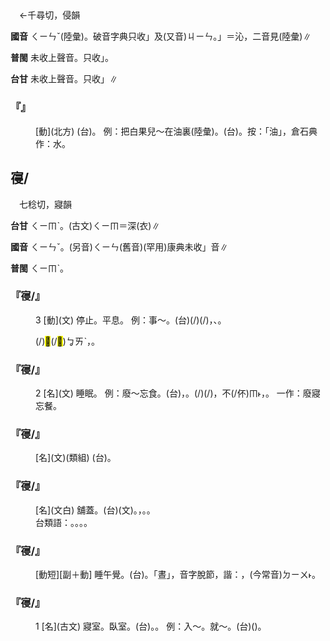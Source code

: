 
=={{ruby|浸|ㄑㄧㄣˇ}}==

　←千尋切，侵韻

'''國音''' <rt>ㄑㄧㄣˇ</rt>(陸彙)。破音字典只收{{ruby|「|ㄐㄧㄣˋ}}」及(又音)<rt>ㄐㄧㄣ</rt>。{{ruby|「|ㄑㄧㄣˇ}}{{ruby|、|ㄑㄧㄣˋ}}」＝沁，二音見(陸彙)∥

'''普閩''' 未收上聲音。只收{{ruby|「|ㄐㄧㆬ˪}}」。

'''台甘''' 未收上聲音。只收{{ruby|「|ㄐㄧㆬ˪}}」∥

    

==='''『{{ruby|浸|ㄑㄧㄣˇ}}』'''===
: [動](北方) (台){{ruby|浸|ㄐㄧㆬ˪}}。 例：把白果兒～在油裏(陸彙)。(台){{ruby|將|ㄐㄧㆲ}}{{ruby|白|ㄅㆤㆷ ͘}}{{ruby|果|ㄍㄨㆤˋ}}{{ruby|仔|ㄚ}}{{ruby|浸|ㄐㄧㆬ˪}}{{ruby|站|ㄉㄧㆰ˪}}{{ruby|油|ㄧㄨˊ}}{{ruby|裏|ㄌㄧㄣ˪}}。按：「油」，倉石典作：水。
    

==寑/{{ruby|寢|ㄑㄧㄣˇ}}==

　七稔切，寢韻

'''台甘''' <rt>ㄑㄧㆬˋ</rt>。(古文)<rt>ㄑㄧㆬ</rt>＝深(衣)∥

'''國音''' <rt>ㄑㄧㄣˇ</rt>。(另音)<rt>ㄑㄧㄣ</rt>(舊音)(罕用)康典未收{{ruby|「|ㄑㄧㄣ}}」音∥

'''普閩''' <rt>ㄑㄧㆬˋ</rt>。

    

==='''『寑/{{ruby|寢|ㄑㄧㄣˇ}}』'''===
:3  [動](文) 停止。平息。 例：事～。(台){{ruby|所|ㄙㆦˋ}}{{ruby|發|ㄏㄨㄚㆵ}}{{ruby|生|ㄒㄧㄥ}}{{ruby|丌|ㆤ}}{{ruby|載|ㄉㄞ˫}}(/{{ruby|戴|ㄉㄞ˪}}){{ruby|事|ㄐㄧ˪}}(/{{ruby|事|ㄉㄞ˫}}{{ruby|情|ㄐㄧ˪}})，{{ruby|解|ㄍㄞˋ}}{{ruby|決|ㄍㄨㄚㆵ}}、{{ruby|煞|ㄙㄨㄚㆷ}}{{ruby|煞|ㄙㄨㄚㆷ}}{{ruby|去|ㄎㄧ˪}}。
:{{ruby|貌|ㄇㄠ˫}}{{ruby|生|ㄙㆥ/ㄒㆪ}}{{ruby|做|ㄗㄨㆤ˪/ㄗㄜ˪}}(/{{ruby|生|ㄙㆥ}}{{ruby|成|ㄐㄧㆩˊ}})<mark>&#xffb4e;</mark>(/<mark>&#xffcda;</mark>)<rt>ㆠㄞˋ</rt>，{{ruby|歹|ㄆㆮˋ}}{{ruby|看|ㄎㄨㆩ˪}}。
:
    

==='''『寑/{{ruby|寢|ㄑㄧㄣˇ}}』'''===
:2  [名](文) 睡眠。 例：廢～忘食。(台){{ruby|<mark>&#xffa45;</mark>|ㆠㆤ˫/ㆠㄨㆤ˫}}{{ruby|顧|ㄍㆦ˪}}{{ruby|得|ㄉㄧㆵ}}{{ruby|睏|ㄎㄨㄣ˪}}，{{ruby|<mark>&#xffa45;</mark>|ㆠㆤ˫/ㆠㄨㆤ˫}}{{ruby|記|ㄍㄧ˪}}{{ruby|得|ㄉㄧㆵ}}{{ruby|食|ㄐㄧㄚㆷ ͘}}{{ruby|飯|ㄅㆭ˫}}{{ruby|丌|ㆤ}}{{ruby|時|ㄒㄧˊ}}{{ruby|間|ㄍㄢ}}。{{ruby|形|ㄏㄧㄥˊ}}{{ruby|容|ㄧㆲˊ}}{{ruby|因|ㄧㄣ}}{{ruby|為|ㄨㄧ˫}}{{ruby|專|ㄗㄨㄢ}}{{ruby|心|ㄒㄧㆬ}}{{ruby|做|ㄗㄨㆤ˪/ㄗㄜ˪}}{{ruby|載|ㄉㄞ˫}}(/{{ruby|戴|ㄉㄞ˪}}){{ruby|事|ㄐㄧ˪}}(/{{ruby|事|ㄉㄞ˫}}{{ruby|情|ㄐㄧ˪}})，不(/伓)<rt>ㆬ˫</rt>{{ruby|知|ㄗㄞ}}{{ruby|腹|ㄅㄚㆶ}}{{ruby|肚|ㄉㆦˋ}}{{ruby|枵|ㄧㄠ}}，{{ruby|<mark>&#xffa45;</mark>|ㆠㆤ˫/ㆠㄨㆤ˫}}{{ruby|愛|ㄞ˪}}{{ruby|睏|ㄎㄨㄣ˪}}。 一作：廢寢忘餐。
    

==='''『{{ruby|陵|ㄌㄧㄥˊ}}寑/{{ruby|寢|ㄑㄧㄣˇ}}』'''===
: [名](文)(類組) (台){{ruby|皇|ㄏㆲˊ}}{{ruby|帝|ㄉㆤ˪}}{{ruby|丌|ㆤ}}{{ruby|墓|ㆠㆲ˫/ㆠㆦ˫}}。
    

==='''『寑/{{ruby|寢|ㄑㄧㄣˇ}}{{ruby|具|ㄐㄩˋ}}』'''===
: [名](文白) 舖蓋。(台){{ruby|寢|ㄑㄧㆬˋ}}{{ruby|具|ㄍㄨ˫}}(文)。{{ruby|眠|ㆠㄧㄣˊ}}{{ruby|床|ㄘㆭˊ}}{{ruby|被|ㄆㆤ˫/ㄆㄨㆤ˫}}，{{ruby|被|ㄆㄨㆤ˫/ㄆㆤ˫}}{{ruby|褥|ㄌㄧㆦㆶ ͘}}{{ruby|丌|ㆤ}}{{ruby|總|ㄗㆲˋ}}{{ruby|稱|ㄑㄧㄥ}}。{{{ruby|棉|ㄇㄧˊ}}{{ruby|被|ㄆㄨㆤ˫/ㄆㆤ˫}}、{{ruby|枕|ㄐㄧㆬˋ}}{{ruby|頭|ㄊㄠˊ}}、({{ruby|眠|ㆠㄧㄣˊ}}){{ruby|床|ㄘㆭˊ}}、{{ruby|蓆|ㄑㄧㄜㆷ ͘}}{{ruby|仔|ㄚ}}}。
:台類語：{{ruby|被|ㄆㄨㆤ˫/ㄆㆤ˫}}{{ruby|單|ㄉㄨㆩ}}。{{ruby|被|ㄆㄨㆤ˫/ㄆㆤ˫}}{{ruby|面|ㆠㄧㄣ˫}}。{{ruby|被|ㄆㄨㆤ˫/ㄆㆤ˫}}{{ruby|單|ㄉㄨㆩ}}{{ruby|面|ㆠㄧㄣ˫}}。{{ruby|被|ㄆㄨㆤ˫/ㄆㆤ˫}}{{ruby|頭|ㄊㄠˊ}}。
:
    

==='''『{{ruby|晝|ㄓㄡˋ}}寑/{{ruby|寢|ㄑㄧㄣˇ}}』'''===
: [動短][副＋動] 睡午覺。(台){{ruby|睏|ㄎㄨㄣ˪}}{{ruby|晝|ㄉㄠ˪}}。「晝」，音字脫節，諧：{{ruby|罩|ㄉㄠ˪}}，(今常音)<rt>ㄉㄧㄨ˫</rt>。
    

==='''『寑/{{ruby|寢|ㄑㄧㄣˇ}}』'''===
:1  [名](古文) 寢室。臥室。(台){{ruby|房|ㄅㄤˊ}}{{ruby|間|ㄍㄧㄥ}}。{{ruby|睏|ㄎㄨㄣ˪}}{{ruby|房|ㄅㄤˊ}}。 例：入～。就～。(台)({{ruby|入|ㆢㄧㆴ ͘/ㄌㄧㆴ ͘}}{{ruby|房|ㄅㄤˊ}}{{ruby|間|ㄍㄧㄥ}}){{ruby|去|ㄎㄧ˪}}{{ruby|睏|ㄎㄨㄣ˪}}。
    

